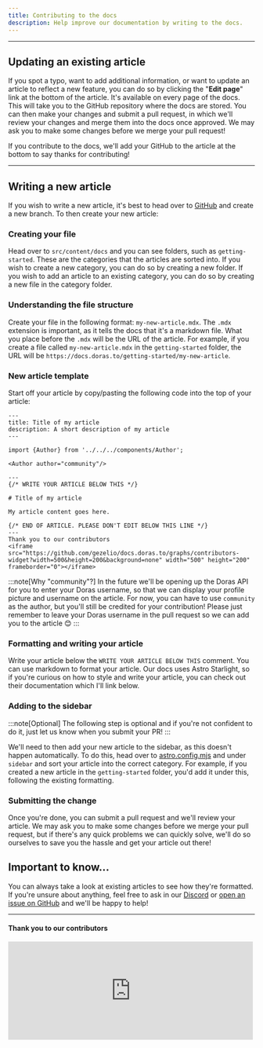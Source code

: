 ```yaml
---
title: Contributing to the docs
description: Help improve our documentation by writing to the docs.
---
```



<Author author="Tommerty"/>

---

## Updating an existing article
If you spot a typo, want to add additional information, or want to update an article to reflect a new feature, you can do so by clicking the "**Edit page**" link at the bottom of the article. It's available on every page of the docs. This will take you to the GitHub repository where the docs are stored. You can then make your changes and submit a pull request, in which we'll review your changes and merge them into the docs once approved. We may ask you to make some changes before we merge your pull request!

If you contribute to the docs, we'll add your GitHub to the article at the bottom to say thanks for contributing!

---

## Writing a new article
If you wish to write a new article, it's best to head over to [GitHub](https://github.com/gezelio/docs.doras.to) and create a new branch. To then create your new article:

### Creating your file
Head over to `src/content/docs` and you can see folders, such as `getting-started`. These are the categories that the articles are sorted into. If you wish to create a new category, you can do so by creating a new folder. If you wish to add an article to an existing category, you can do so by creating a new file in the category folder.

### Understanding the file structure
Create your file in the following format: `my-new-article.mdx`. The `.mdx` extension is important, as it tells the docs that it's a markdown file. What you place before the `.mdx` will be the URL of the article. For example, if you create a file called `my-new-article.mdx` in the `getting-started` folder, the URL will be `https://docs.doras.to/getting-started/my-new-article`.

### New article template
Start off your article by copy/pasting the following code into the top of your article:

```
---
title: Title of my article
description: A short description of my article
---

import {Author} from '../../../components/Author';

<Author author="community"/>

---
{/* WRITE YOUR ARTICLE BELOW THIS */}

# Title of my article

My article content goes here.

{/* END OF ARTICLE. PLEASE DON'T EDIT BELOW THIS LINE */}
---
Thank you to our contributors
<iframe src="https://github.com/gezelio/docs.doras.to/graphs/contributors-widget?width=500&height=200&background=none" width="500" height="200" frameborder="0"></iframe>
```

:::note[Why "community"?]
In the future we'll be opening up the Doras API for you to enter your Doras username, so that we can display your profile picture and username on the article. For now, you can have to use `community` as the author, but you'll still be credited for your contribution! Please just remember to leave your Doras username in the pull request so we can add you to the article 😊
:::

### Formatting and writing your article
Write your article below the `WRITE YOUR ARTICLE BELOW THIS` comment. You can use markdown to format your article. Our docs uses Astro Starlight, so if you're curious on how to style and write your article, you can check out their documentation which I'll link below.


<CardGrid>
	<LinkCard title="Formatting Markdown" href="https://starlight.astro.build/guides/authoring-content/" />
	<LinkCard title="Starlight Components (advanced users only)" href="https://starlight.astro.build/guides/components/" />
</CardGrid>

### Adding to the sidebar
:::note[Optional]
The following step is optional and if you're not confident to do it, just let us know when you submit your PR!
:::

We'll need to then add your new article to the sidebar, as this doesn't happen automatically. To do this, head over to [astro.config.mjs](https://github.com/gezelio/docs.doras.to/blob/master/astro.config.mjs) and under `sidebar` and sort your article into the correct category. For example, if you created a new article in the `getting-started` folder, you'd add it under this, following the existing formatting.

### Submitting the change
Once you're done, you can submit a pull request and we'll review your article. We may ask you to make some changes before we merge your pull request, but if there's any quick problems we can quickly solve, we'll do so ourselves to save you the hassle and get your article out there!

## Important to know...
You can always take a look at existing articles to see how they're formatted. If you're unsure about anything, feel free to ask in our [Discord](https://gezel.io/discord) or [open an issue on GitHub](https://github.com/gezelio/docs.doras.to/issues) and we'll be happy to help!

---
#### Thank you to our contributors
<iframe src="https://github.com/gezelio/docs.doras.to/graphs/contributors-widget?width=500&height=200&background=none" width="500" height="200" frameborder="0">
</iframe>
